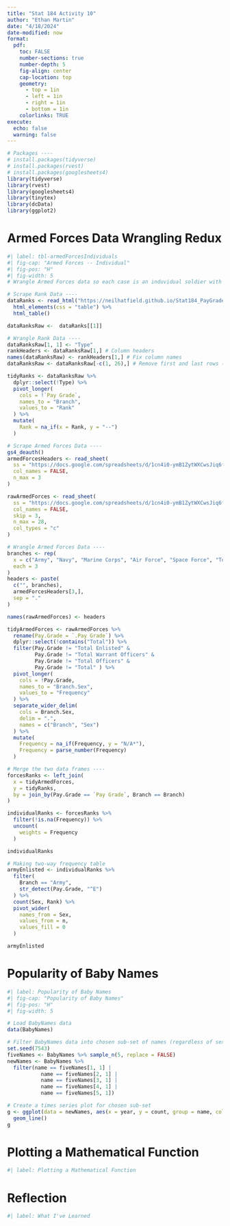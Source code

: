 ```yaml
---
title: "Stat 184 Activity 10"
author: "Ethan Martin"
date: "4/18/2024"
date-modified: now
format:
  pdf:
    toc: FALSE
    number-sections: true
    number-depth: 5
    fig-align: center
    cap-location: top
    geometry:
      - top = 1in
      - left = 1in
      - right = 1in
      - bottom = 1in
    colorlinks: TRUE
execute:
  echo: false
  warning: false
---
```
```r
# Packages ----
# install.packages(tidyverse)
# install.packages(rvest)
# install.packages(googlesheets4)
library(tidyverse)
library(rvest)
library(googlesheets4)
library(tinytex)
library(dcData)
library(ggplot2)
```


# Armed Forces Data Wrangling Redux

```r
#| label: tbl-armedForcesIndividuals
#| fig-cap: "Armed Forces -- Individual"
#| fig-pos: "H"
#| fig-width: 5
# Wrangle Armed Forces data so each case is an induvidual soldier with rank names

# Scrape Rank Data ----
dataRanks <- read_html("https://neilhatfield.github.io/Stat184_PayGradeRanks.html") %>%
  html_elements(css = "table") %>%
  html_table()

dataRanksRaw <-  dataRanks[[1]]

# Wrangle Rank Data ----
dataRanksRaw[1, 1] <- "Type"
rankHeaders <- dataRanksRaw[1,] # Column headers
names(dataRanksRaw) <- rankHeaders[1,] # Fix column names
dataRanksRaw <- dataRanksRaw[-c(1, 26),] # Remove first and last rows (redundant)

tidyRanks <- dataRanksRaw %>%
  dplyr::select(!Type) %>%
  pivot_longer(
    cols = !`Pay Grade`,
    names_to = "Branch",
    values_to = "Rank"
  ) %>%
  mutate(
    Rank = na_if(x = Rank, y = "--")
  )

# Scrape Armed Forces Data ----
gs4_deauth()
armedForcesHeaders <- read_sheet(
  ss = "https://docs.google.com/spreadsheets/d/1cn4i0-ymB1ZytWXCwsJiq6fZ9PhGLUvbMBHlzqG4bwo/edit?usp=sharing",
  col_names = FALSE,
  n_max = 3
)

rawArmedForces <- read_sheet(
  ss = "https://docs.google.com/spreadsheets/d/1cn4i0-ymB1ZytWXCwsJiq6fZ9PhGLUvbMBHlzqG4bwo/edit?usp=sharing",
  col_names = FALSE,
  skip = 3,
  n_max = 28,
  col_types = "c"
)

# Wrangle Armed Forces Data ----
branches <- rep(
  x = c("Army", "Navy", "Marine Corps", "Air Force", "Space Force", "Total"),
  each = 3
)
headers <- paste(
  c("", branches),
  armedForcesHeaders[3,],
  sep = "."
)

names(rawArmedForces) <- headers

tidyArmedForces <- rawArmedForces %>%
  rename(Pay.Grade = `.Pay Grade`) %>%
  dplyr::select(!contains("Total")) %>%
  filter(Pay.Grade != "Total Enlisted" &
         Pay.Grade != "Total Warrant Officers" &
         Pay.Grade != "Total Officers" &
         Pay.Grade != "Total" ) %>%
  pivot_longer(
    cols = !Pay.Grade,
    names_to = "Branch.Sex",
    values_to = "Frequency"
  ) %>%
  separate_wider_delim(
    cols = Branch.Sex,
    delim = ".",
    names = c("Branch", "Sex")
  ) %>%
  mutate(
    Frequency = na_if(Frequency, y = "N/A*"),
    Frequency = parse_number(Frequency)
  )

# Merge the two data frames ----
forcesRanks <- left_join(
  x = tidyArmedForces,
  y = tidyRanks,
  by = join_by(Pay.Grade == `Pay Grade`, Branch == Branch)
)

individualRanks <- forcesRanks %>%
  filter(!is.na(Frequency)) %>%
  uncount(
    weights = Frequency
  )

individualRanks

# Making two-way frequency table
armyEnlisted <- individualRanks %>%
  filter(
    Branch == "Army",
    str_detect(Pay.Grade, "^E")
  ) %>%
  count(Sex, Rank) %>%
  pivot_wider(
    names_from = Sex,
    values_from = n,
    values_fill = 0
  )

armyEnlisted
```

# Popularity of Baby Names

```r
#| label: Popularity of Baby Names
#| fig-cap: "Popularity of Baby Names"
#| fig-pos: "H"
#| fig-width: 5

# Load BabyNames data
data(BabyNames)

# Filter BabyNames data into chosen sub-set of names (regardless of sex)
set.seed(7543)
fiveNames <- BabyNames %>% sample_n(5, replace = FALSE)
newNames <- BabyNames %>%
  filter(name == fiveNames[1, 1] |
           name == fiveNames[2, 1] |
           name == fiveNames[3, 1] |
           name == fiveNames[4, 1] |
           name == fiveNames[5, 1])

# Create a times series plot for chosen sub-set
g <- ggplot(data = newNames, aes(x = year, y = count, group = name, color = name)) +
  geom_line()
g
```

# Plotting a Mathematical Function

```r
#| label: Plotting a Mathematical Function
```

# Reflection

```r
#| label: What I've Learned
```


